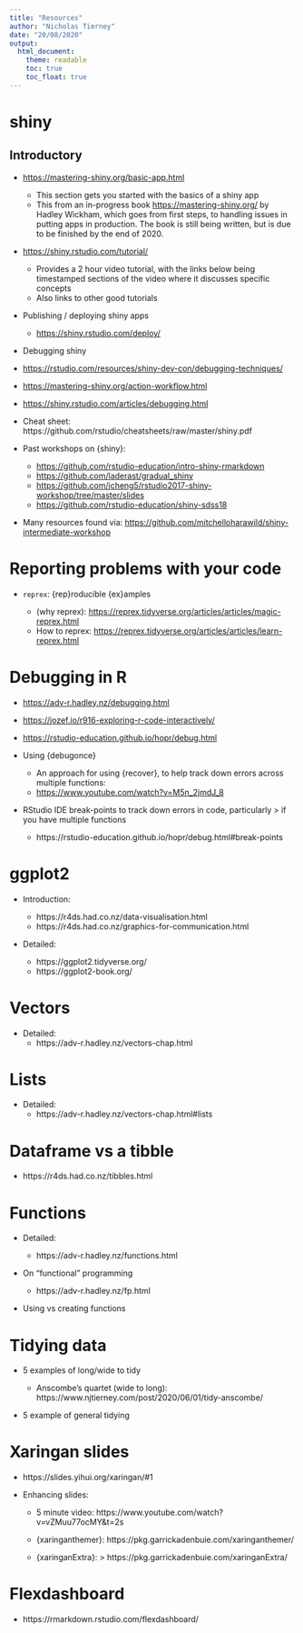 ```yaml
---
title: "Resources"
author: "Nicholas Tierney"
date: "20/08/2020"
output: 
  html_document:
    theme: readable
    toc: true
    toc_float: true
---
```


# shiny

## Introductory

-   <https://mastering-shiny.org/basic-app.html>

    -   This section gets you started with the basics of a shiny app
    -   This from an in-progress book <https://mastering-shiny.org/> by Hadley Wickham, which goes from first steps, to handling issues in putting apps in production. The book is still being written, but is due to be finished by the end of 2020.

-   <https://shiny.rstudio.com/tutorial/>

    -   Provides a 2 hour video tutorial, with the links below being timestamped sections of the video where it discusses specific concepts
    -   Also links to other good tutorials

-   Publishing / deploying shiny apps

    -   <https://shiny.rstudio.com/deploy/>

-   Debugging shiny

-   <https://rstudio.com/resources/shiny-dev-con/debugging-techniques/>

-   <https://mastering-shiny.org/action-workflow.html>

-   <https://shiny.rstudio.com/articles/debugging.html>

-   Cheat sheet: https://github.com/rstudio/cheatsheets/raw/master/shiny.pdf

-   Past workshops on {shiny}:

    -   <https://github.com/rstudio-education/intro-shiny-rmarkdown>
    -   <https://github.com/laderast/gradual_shiny>
    -   <https://github.com/jcheng5/rstudio2017-shiny-workshop/tree/master/slides>
    -   <https://github.com/rstudio-education/shiny-sdss18>

-   Many resources found via: <https://github.com/mitchelloharawild/shiny-intermediate-workshop>

# Reporting problems with your code

-   `reprex`: {rep}roducible {ex}amples

    -   (why reprex): <https://reprex.tidyverse.org/articles/articles/magic-reprex.html>
    -   How to reprex: <https://reprex.tidyverse.org/articles/articles/learn-reprex.html>

# Debugging in R

-   <https://adv-r.hadley.nz/debugging.html>

-   <https://jozef.io/r916-exploring-r-code-interactively/>

-   <https://rstudio-education.github.io/hopr/debug.html>

-   Using {debugonce}
    - An approach for using {recover}, to help track down errors across multiple functions:
    - <https://www.youtube.com/watch?v=M5n_2jmdJ_8>

-   RStudio IDE break-points to track down errors in code, particularly \> if you have multiple functions

    -   https://rstudio-education.github.io/hopr/debug.html\#break-points

# ggplot2

-   Introduction:

    -   https://r4ds.had.co.nz/data-visualisation.html
    -   https://r4ds.had.co.nz/graphics-for-communication.html

-   Detailed:
    -   https://ggplot2.tidyverse.org/
    -   https://ggplot2-book.org/

# Vectors

-   Detailed:
    -   https://adv-r.hadley.nz/vectors-chap.html

# Lists

-   Detailed:
    -   https://adv-r.hadley.nz/vectors-chap.html\#lists

# Dataframe vs a tibble

-   https://r4ds.had.co.nz/tibbles.html

# Functions

-   Detailed:

    -   https://adv-r.hadley.nz/functions.html

-   On "functional" programming

    -   https://adv-r.hadley.nz/fp.html

-   Using vs creating functions

# Tidying data

-   5 examples of long/wide to tidy

    -   Anscombe's quartet (wide to long): https://www.njtierney.com/post/2020/06/01/tidy-anscombe/
    
-   5 example of general tidying

# Xaringan slides

-   https://slides.yihui.org/xaringan/\#1

-   Enhancing slides:

    -   5 minute video: https://www.youtube.com/watch?v=vZMuu77ocMY&t=2s

    -   {xaringanthemer}:  https://pkg.garrickadenbuie.com/xaringanthemer/

    -   {xaringanExtra}: \> https://pkg.garrickadenbuie.com/xaringanExtra/

# Flexdashboard

-   https://rmarkdown.rstudio.com/flexdashboard/
